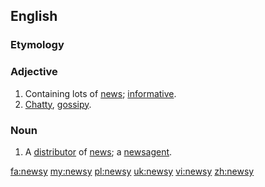 ==English==

===Etymology===
{{suffix|news|y}}

===Adjective===
{{en-adj|newsier|newsiest}}
# Containing lots of [[news]]; [[informative]].
# [[chatty|Chatty]], [[gossipy]].

===Noun===
{{en-noun|newsies}}
# {{context|informal}} A [[distributor]] of [[news]]; a [[newsagent]].

[[fa:newsy]]
[[my:newsy]]
[[pl:newsy]]
[[uk:newsy]]
[[vi:newsy]]
[[zh:newsy]]